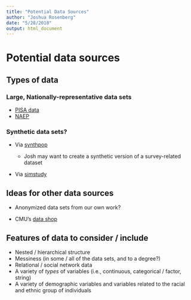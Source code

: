 ```yaml
---
title: "Potential Data Sources"
author: "Joshua Rosenberg"
date: "5/28/2018"
output: html_document
---
```


# Potential data sources

## Types of data

### Large, Nationally-representative data sets

* [PISA data](https://github.com/jrosen48/pisaUSA15)
* [NAEP](https://nces.ed.gov/nationsreportcard/)

### Synthetic data sets?

* Via [synthpop](https://cran.r-project.org/web/packages/synthpop/index.html)

    * Josh may want to create a synthetic version of a survey-related dataset
    
* Via [simstudy](https://cran.r-project.org/web/packages/simstudy/index.html)

## Ideas for other data sources

* Anonymized data sets from our own work?

* CMU's [data shop](https://pslcdatashop.web.cmu.edu/index.jsp?datasets=public)

## Features of data to consider / include

* Nested / hierarchical structure
* Messiness (in some / all of the data sets, and to a degree?)
* Relational / social network data
* A variety of *types* of variables (i.e., continuous, categorical / factor, string)
* A variety of demographic variables and variables related to the racial and ethnic group of individuals
